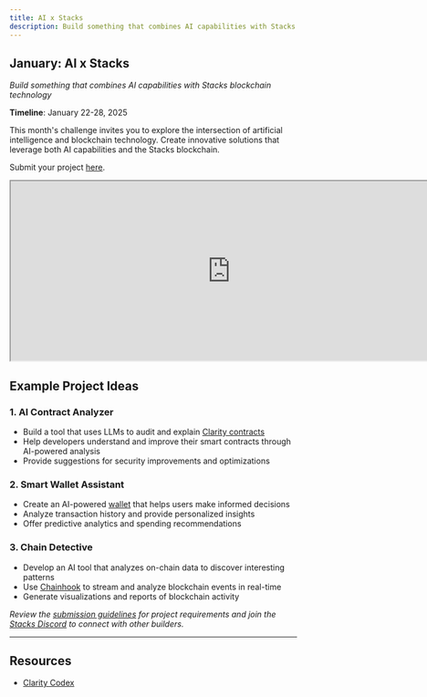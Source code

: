 ```yaml
---
title: AI x Stacks
description: Build something that combines AI capabilities with Stacks.
---
```


## January: AI x Stacks

*Build something that combines AI capabilities with Stacks blockchain technology*

**Timeline**: January 22-28, 2025

This month's challenge invites you to explore the intersection of artificial intelligence and blockchain technology. Create innovative solutions that leverage both AI capabilities and the Stacks blockchain.

Submit your project [here](https://hirohacks25.paperform.co/).

<iframe width="770" height="315" src="https://www.youtube.com/embed/GiKRSAMQNqo?si=EQ74OTyTsOzcPIK-" title="YouTube video player" allow="accelerometer; autoplay; clipboard-write; encrypted-media; gyroscope; picture-in-picture; web-share" referrerPolicy="strict-origin-when-cross-origin" allowFullScreen></iframe>

## Example Project Ideas

### 1. AI Contract Analyzer
- Build a tool that uses LLMs to audit and explain [Clarity contracts](/stacks/clarity)
- Help developers understand and improve their smart contracts through AI-powered analysis
- Provide suggestions for security improvements and optimizations

### 2. Smart Wallet Assistant  
- Create an AI-powered [wallet](/stacks/stacks.js) that helps users make informed decisions
- Analyze transaction history and provide personalized insights
- Offer predictive analytics and spending recommendations

### 3. Chain Detective
- Develop an AI tool that analyzes on-chain data to discover interesting patterns
- Use [Chainhook](/stacks/chainhook) to stream and analyze blockchain events in real-time
- Generate visualizations and reports of blockchain activity

_Review the [submission guidelines](/stacks/hacks/#rules) for project requirements and join the [Stacks Discord](https://stacks.chat) to connect with other builders._

---

## Resources

- [Clarity Codex](https://github.com/leahjlou/clarity-codex/)